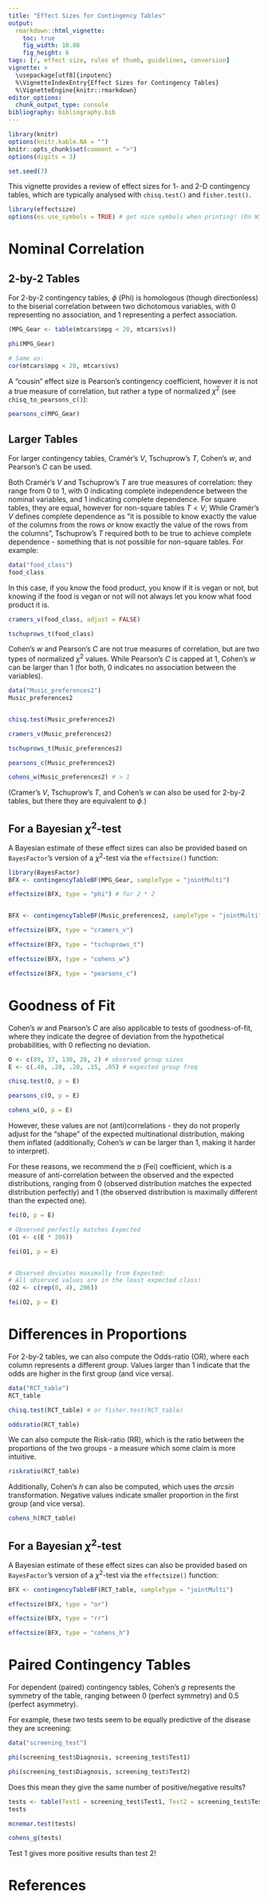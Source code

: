 ```yaml
---
title: "Effect Sizes for Contingency Tables"
output: 
  rmarkdown::html_vignette:
    toc: true
    fig_width: 10.08
    fig_height: 6
tags: [r, effect size, rules of thumb, guidelines, conversion]
vignette: >
  \usepackage[utf8]{inputenc}
  %\VignetteIndexEntry{Effect Sizes for Contingency Tables}
  %\VignetteEngine{knitr::rmarkdown}
editor_options: 
  chunk_output_type: console
bibliography: bibliography.bib
---
```


```r
library(knitr)
options(knitr.kable.NA = "")
knitr::opts_chunk$set(comment = ">")
options(digits = 3)

set.seed(7)
```

This vignette provides a review of effect sizes for 1- and 2-D contingency
tables, which are typically analysed with `chisq.test()` and `fisher.test()`.

```r
library(effectsize)
options(es.use_symbols = TRUE) # get nice symbols when printing! (On Windows, requires R >= 4.2.0)
```

# Nominal Correlation

## 2-by-2 Tables

For 2-by-2 contingency tables, $\phi$ (Phi) is homologous (though directionless) to the biserial correlation between two dichotomous variables, with 0 representing no association, and 1 representing a perfect association. 

```r
(MPG_Gear <- table(mtcars$mpg < 20, mtcars$vs))

phi(MPG_Gear)

# Same as:
cor(mtcars$mpg < 20, mtcars$vs)
```

A "cousin" effect size is Pearson's contingency coefficient, however it is not a true measure of correlation, but rather a type of normalized $\chi^2$ (see `chisq_to_pearsons_c()`):

```r
pearsons_c(MPG_Gear)
```

## Larger Tables

For larger contingency tables, Cramér's *V*, Tschuprow's *T*, Cohen's *w*, and Pearson's *C* can be used.

Both Cramér's *V* and Tschuprow's *T* are true measures of correlation: they range from 0 to 1, with 0 indicating complete independence between the nominal variables, and 1 indicating complete dependence. For square tables, they are equal, however for non-square tables $T < V$; While Cramér's *V* defines complete dependence as "it is possible to know exactly the value of the columns from the rows *or* know exactly the value of the rows from the columns", Tschuprow's *T* required both to be true to achieve complete dependence - something that is not possible for non-square tables. For example:

```r
data("food_class")
food_class
```

In this case, if you know the food product, you know if it is vegan or not, but
knowing if the food is vegan or not will not always let you know what food
product it is.

```r
cramers_v(food_class, adjust = FALSE)

tschuprows_t(food_class)
```


Cohen's *w* and Pearson's *C* are not true measures of correlation, but are two
types of normalized $\chi^2$ values. While Pearson's *C* is capped at 1, Cohen's
*w* can be larger than 1 (for both, 0 indicates no association between the
variables).


```r
data("Music_preferences2")
Music_preferences2


chisq.test(Music_preferences2)

cramers_v(Music_preferences2)

tschuprows_t(Music_preferences2)

pearsons_c(Music_preferences2)

cohens_w(Music_preferences2) # > 1
```

(Cramer's *V*, Tschuprow's *T*, and Cohen's *w* can also be used for 2-by-2 tables, but there they are equivalent to $\phi$.)

## For a Bayesian $\chi^2$-test

A Bayesian estimate of these effect sizes can also be provided based on
`BayesFactor`'s version of a $\chi^2$-test via the `effectsize()` function:

```r
library(BayesFactor)
BFX <- contingencyTableBF(MPG_Gear, sampleType = "jointMulti")

effectsize(BFX, type = "phi") # for 2 * 2


BFX <- contingencyTableBF(Music_preferences2, sampleType = "jointMulti")

effectsize(BFX, type = "cramers_v")

effectsize(BFX, type = "tschuprows_t")

effectsize(BFX, type = "cohens_w")

effectsize(BFX, type = "pearsons_c")
```

# Goodness of Fit

Cohen's *w* and Pearson's *C* are also applicable to tests of goodness-of-fit,
where they indicate the degree of deviation from the hypothetical probabilities,
with 0 reflecting no deviation.

```r
O <- c(89, 37, 130, 28, 2) # observed group sizes
E <- c(.40, .20, .20, .15, .05) # expected group freq

chisq.test(O, p = E)

pearsons_c(O, p = E)

cohens_w(O, p = E)
```

However, these values are not (anti)correlations - they do not properly adjust for the "shape" of the expected multinational distribution, making them inflated (additionally, Cohen's *w* can be larger than 1, making it harder to interpret).

For these reasons, we recommend the $פ$ (Fei) coefficient, which is a measure of anti-correlation between the observed and the expected distributions, ranging from 0 (observed distribution matches the expected distribution perfectly) and 1 (the observed distribution is maximally different than the expected one).

```r
fei(O, p = E)

# Observed perfectly matches Expected
(O1 <- c(E * 286))

fei(O1, p = E) 


# Observed deviates maximally from Expected:
# All observed values are in the least expected class!
(O2 <- c(rep(0, 4), 286))

fei(O2, p = E)
```

# Differences in Proportions

For 2-by-2 tables, we can also compute the Odds-ratio (OR), where each column
represents a different *group*. Values larger than 1 indicate that the odds are
higher in the first group (and vice versa).

```r
data("RCT_table")
RCT_table

chisq.test(RCT_table) # or fisher.test(RCT_table)

oddsratio(RCT_table)
```

We can also compute the Risk-ratio (RR), which is the ratio between the
proportions of the two groups - a measure which some claim is more intuitive.

```r
riskratio(RCT_table)
```

Additionally, Cohen's *h* can also be computed, which uses the *arcsin*
transformation. Negative values indicate smaller proportion in the first group
(and vice versa).

```r
cohens_h(RCT_table)
```

## For a Bayesian $\chi^2$-test

A Bayesian estimate of these effect sizes can also be provided based on
`BayesFactor`'s version of a $\chi^2$-test via the `effectsize()` function:

```r
BFX <- contingencyTableBF(RCT_table, sampleType = "jointMulti")

effectsize(BFX, type = "or")

effectsize(BFX, type = "rr")

effectsize(BFX, type = "cohens_h")
```

# Paired Contingency Tables

For dependent (paired) contingency tables, Cohen's *g* represents the symmetry
of the table, ranging between 0 (perfect symmetry) and 0.5 (perfect asymmetry).

For example, these two tests seem to be equally predictive of the disease they are screening:

```r
data("screening_test")

phi(screening_test$Diagnosis, screening_test$Test1)

phi(screening_test$Diagnosis, screening_test$Test2)
```

Does this mean they give the same number of positive/negative results?

```r
tests <- table(Test1 = screening_test$Test1, Test2 = screening_test$Test2)
tests

mcnemar.test(tests)

cohens_g(tests)
```

Test 1 gives more positive results than test 2!

# References
